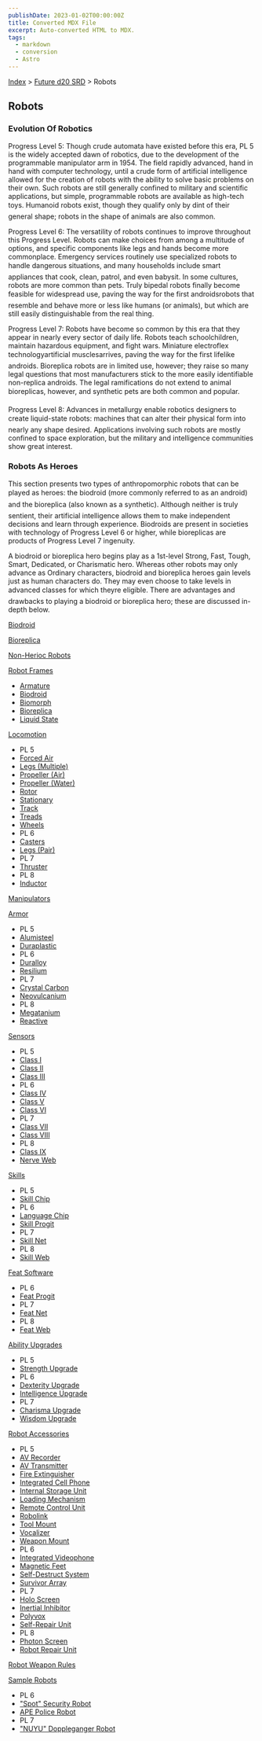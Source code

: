 ```yaml
---
publishDate: 2023-01-02T00:00:00Z
title: Converted MDX File
excerpt: Auto-converted HTML to MDX.
tags:
  - markdown
  - conversion
  - Astro
---
```






[Index](-index) > [Future d20 SRD](future-d20-srd-index) > Robots




## Robots


### Evolution Of Robotics


Progress Level 5: Though crude automata have existed before this era, PL 5 is the widely accepted dawn of robotics, due to the development of the programmable manipulator arm in 1954. The field rapidly advanced, hand in hand with computer technology, until a crude form of artificial intelligence allowed for the creation of robots with the ability to solve basic problems on their own. Such robots are still generally confined to military and scientific applications, but simple, programmable robots are available as high-tech toys. Humanoid robots exist, though they qualify only by dint of their general shape; robots in the shape of animals are also common.


Progress Level 6: The versatility of robots continues to improve throughout this Progress Level. Robots can make choices from among a multitude of options, and specific components like legs and hands become more commonplace. Emergency services routinely use specialized robots to handle dangerous situations, and many households include smart appliances that cook, clean, patrol, and even babysit. In some cultures, robots are more common than pets. Truly bipedal robots finally become feasible for widespread use, paving the way for the first androidsrobots that resemble and behave more or less like humans (or animals), but which are still easily distinguishable from the real thing.


Progress Level 7: Robots have become so common by this era that they appear in nearly every sector of daily life. Robots teach schoolchildren, maintain hazardous equipment, and fight wars. Miniature electroflex technologyartificial musclesarrives, paving the way for the first lifelike androids. Bioreplica robots are in limited use, however; they raise so many legal questions that most manufacturers stick to the more easily identifiable non-replica androids. The legal ramifications do not extend to animal bioreplicas, however, and synthetic pets are both common and popular.


Progress Level 8: Advances in metallurgy enable robotics designers to create liquid-state robots: machines that can alter their physical form into nearly any shape desired. Applications involving such robots are mostly confined to space exploration, but the military and intelligence communities show great interest.


### Robots As Heroes


This section presents two types of anthropomorphic robots that can be played as heroes: the biodroid (more commonly referred to as an android) and the bioreplica (also known as a synthetic). Although neither is truly sentient, their artificial intelligence allows them to make independent decisions and learn through experience. Biodroids are present in societies with technology of Progress Level 6 or higher, while bioreplicas are products of Progress Level 7 ingenuity.


A biodroid or bioreplica hero begins play as a 1st-level Strong, Fast, Tough, Smart, Dedicated, or Charismatic hero. Whereas other robots may only advance as Ordinary characters, biodroid and bioreplica heroes gain levels just as human characters do. They may even choose to take levels in advanced classes for which theyre eligible. There are advantages and drawbacks to playing a biodroid or bioreplica hero; these are discussed in-depth below.


[Biodroid](future-d20-srd-robots-biodroid)


[Bioreplica](future-d20-srd-robots-bioreplica)


[Non-Herioc Robots](future-d20-srd-robots-non-heroic-robots)


[Robot Frames](future-d20-srd-robots-robot-frames-index)


- [Armature](future-d20-srd-robots-robot-frames-armature)
- [Biodroid](future-d20-srd-robots-robot-frames-biodroid)
- [Biomorph](future-d20-srd-robots-robot-frames-biomorph)
- [Bioreplica](future-d20-srd-robots-robot-frames-bioreplica)
- [Liquid State](future-d20-srd-robots-robot-frames-liquid-state)


[Locomotion](future-d20-srd-robots-locomotion-index)


- PL 5
- [Forced Air](future-d20-srd-robots-locomotion-forced-air)
- [Legs (Multiple)](future-d20-srd-robots-locomotion-legs-multiple)
- [Propeller (Air)](future-d20-srd-robots-locomotion-propeller-air)
- [Propeller (Water)](future-d20-srd-robots-locomotion-propeller-water)
- [Rotor](future-d20-srd-robots-locomotion-rotor)
- [Stationary](future-d20-srd-robots-locomotion-stationary)
- [Track](future-d20-srd-robots-locomotion-track)
- [Treads](future-d20-srd-robots-locomotion-treads)
- [Wheels](future-d20-srd-robots-locomotion-wheels)
- PL 6
- [Casters](future-d20-srd-robots-locomotion-casters)
- [Legs (Pair)](future-d20-srd-robots-locomotion-legs-pair)
- PL 7
- [Thruster](future-d20-srd-robots-locomotion-thruster)
- PL 8
- [Inductor](future-d20-srd-robots-locomotion-inductor)


[Manipulators](future-d20-srd-robots-manipulators)


[Armor](future-d20-srd-robots-armor-index)


- PL 5
- [Alumisteel](future-d20-srd-robots-armor-alumisteel)
- [Duraplastic](future-d20-srd-robots-armor-duraplastic)
- PL 6
- [Duralloy](future-d20-srd-robots-armor-duralloy)
- [Resilium](future-d20-srd-robots-armor-resilium)
- PL 7
- [Crystal Carbon](future-d20-srd-robots-armor-crystal-carbon)
- [Neovulcanium](future-d20-srd-robots-armor-neovulcanium)
- PL 8
- [Megatanium](future-d20-srd-robots-armor-megatanium)
- [Reactive](future-d20-srd-robots-armor-reactive)


[Sensors](future-d20-srd-robots-sensors-index)


- PL 5
- [Class I](future-d20-srd-robots-sensors-class-i)
- [Class II](future-d20-srd-robots-sensors-class-ii)
- [Class III](future-d20-srd-robots-sensors-class-iii)
- PL 6
- [Class IV](future-d20-srd-robots-sensors-class-iv)
- [Class V](future-d20-srd-robots-sensors-class-v)
- [Class VI](future-d20-srd-robots-sensors-class-vi)
- PL 7
- [Class VII](future-d20-srd-robots-sensors-class-vii)
- [Class VIII](future-d20-srd-robots-sensors-class-viii)
- PL 8
- [Class IX](future-d20-srd-robots-sensors-class-ix)
- [Nerve Web](future-d20-srd-robots-sensors-nerve-web)


[Skills](future-d20-srd-robots-skills-index)


- PL 5
- [Skill Chip](future-d20-srd-robots-skills-skill-chip)
- PL 6
- [Language Chip](future-d20-srd-robots-skills-language-chip)
- [Skill Progit](future-d20-srd-robots-skills-skill-progit)
- PL 7
- [Skill Net](future-d20-srd-robots-skills-skill-net)
- PL 8
- [Skill Web](future-d20-srd-robots-skills-skill-web)


[Feat Software](future-d20-srd-robots-feat-software-index)


- PL 6
- [Feat Progit](future-d20-srd-robots-feat-software-feat-progit)
- PL 7
- [Feat Net](future-d20-srd-robots-feat-software-feat-net)
- PL 8
- [Feat Web](future-d20-srd-robots-feat-software-feat-web)


[Ability Upgrades](future-d20-srd-robots-ability-upgrades-index)


- PL 5
- [Strength Upgrade](future-d20-srd-robots-ability-upgrades-strength-upgrade)
- PL 6
- [Dexterity Upgrade](future-d20-srd-robots-ability-upgrades-dexterity-upgrade)
- [Intelligence Upgrade](future-d20-srd-robots-ability-upgrades-intelligence-upgrade)
- PL 7
- [Charisma Upgrade](future-d20-srd-robots-ability-upgrades-charisma-upgrade)
- [Wisdom Upgrade](future-d20-srd-robots-ability-upgrades-wisdom-upgrade)


[Robot Accessories](future-d20-srd-robots-robot-accessories-index)


- PL 5
- [AV Recorder](future-d20-srd-robots-robot-accessories-av-recorder)
- [AV Transmitter](future-d20-srd-robots-robot-accessories-av-transmitter)
- [Fire Extinguisher](future-d20-srd-robots-robot-accessories-fire-extinguisher)
- [Integrated Cell Phone](future-d20-srd-robots-robot-accessories-integrated-cell-phone)
- [Internal Storage Unit](future-d20-srd-robots-robot-accessories-internal-storage-unit)
- [Loading Mechanism](future-d20-srd-robots-robot-accessories-loading-mechanism)
- [Remote Control Unit](future-d20-srd-robots-robot-accessories-remote-control-unit)
- [Robolink](future-d20-srd-robots-robot-accessories-robolink)
- [Tool Mount](future-d20-srd-robots-robot-accessories-tool-mount)
- [Vocalizer](future-d20-srd-robots-robot-accessories-vocalizer)
- [Weapon Mount](future-d20-srd-robots-robot-accessories-weapon-mount)
- PL 6
- [Integrated Videophone](future-d20-srd-robots-robot-accessories-integrated-cell-phone)
- [Magnetic Feet](future-d20-srd-robots-robot-accessories-magnetic-feet)
- [Self-Destruct System](future-d20-srd-robots-robot-accessories-self-destruct-mechanism)
- [Survivor Array](future-d20-srd-robots-robot-accessories-survival-array)
- PL 7
- [Holo Screen](future-d20-srd-robots-robot-accessories-holo-screen)
- [Inertial Inhibitor](future-d20-srd-robots-robot-accessories-inertial-inhibitor)
- [Polyvox](future-d20-srd-robots-robot-accessories-polyvox)
- [Self-Repair Unit](future-d20-srd-robots-robot-accessories-self-repair-unit)
- PL 8
- [Photon Screen](future-d20-srd-robots-robot-accessories-photon-screen)
- [Robot Repair Unit](future-d20-srd-robots-robot-accessories-robot-repair-unit)


[Robot Weapon Rules](future-d20-srd-robots-robot-weapon-rules)


[Sample Robots](future-d20-srd-robots-sample-robots-index)


- PL 6
- ["Spot" Security
	    Robot                                                                                                                                                                                                                                                                                                                                                                                                                                                                                                                                                                                                                                                                                                                                                                                                                                                                                                                                                                                                                                       ](future-d20-srd-robots-sample-robots-spot-security-robot)
- [APE Police Robot](future-d20-srd-robots-sample-robots-ape-police-robot)
- PL 7
- ["NUYU" Doppleganger
	    Robot                                                                                                                                                                                                                                                                                                                                                                                                                                                                                                                                                                                                                                                                                                                                                                                                                                                                                                                                                                                                                                       ](future-d20-srd-robots-sample-robots-nuyu-doppleganger-robot)



